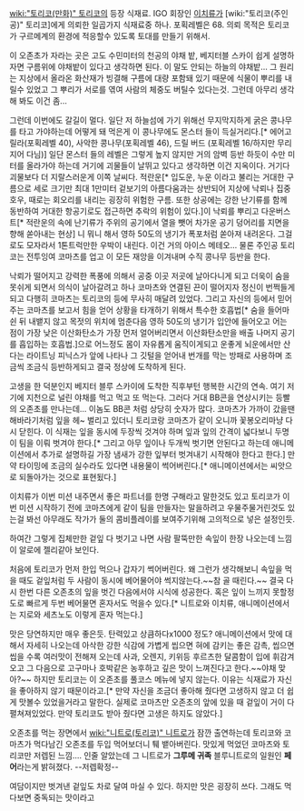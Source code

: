 [[wiki:"토리코(만화)" 토리코]]의 등장 식재료. IGO 회장인 [[이치류]]가 [wiki:"토리코(주인공)" 토리코]에게 의뢰한 일곱가지 식재료중 하나.
포획레벨은 68.
의뢰 목적은 토리코가 구르메계의 환경에 적응할수 있도록 토대를 만들기 위해서.

이 오존초가 자라는 곳은 고도 수민미터의 천공의 야채 밭, 베지터블 스카이
쉽게 설명하자면 구름위에 야채밭이 있다고 생각하면 된다.
이 말도 안되는 하늘의 야채밭... 그 원리는 지상에서 올라온 화산재가 빙결해 구름에 대량 포함돼 있기 때문에 식물이 뿌리를 내릴수 있었고 그 뿌리가 서로를 엮여 사람의 체중도 버틸수 있다는것.  그런데 아무리 생각해 봐도 이건 좀...

그런데 이번에도 갈길이 멀다.  일단 저 하늘섬에 가기 위해선 무지막지하게 굵은 콩나무를 타고 가야하는데 어떻게 돼 먹은게 이 콩나무에도 몬스터 들이 득실거리다.[* 에어고릴라(포획레벨 40), 사악한 콩나무(포획레벨 46), 드릴 버드 (포획레벨 16/하지만 무리지어 다님)] 일단 몬스터 들의 레벨은 그렇게 높지 않지만 거의 암벽 등반 하듯이 수만 미터를 올라가야 하는데 거기에 괴물들이 날뛰고 있다고 생각하면 이건 지옥이다.  거기다 괴물보다 더 지랄스러운게 이쪽 날씨다. 적란운[* 입도운, 누운 이라고 불리는 거대한 구름으로 세로 크기만 최대 1만미터 겉보기의 아름다움과는 상반되어 지상에 낙뢰나 집중호우, 때로는 회오리를 내리는 굉장히 위험한 구름. 또한 상공에는 강한 난기류를 함께 동반하여 거대한 항공기로도 접근하면 추락의 위험이 있다.]이 낙뢰를 뿌리고 다운버스트[* 적란운의 속에 난기류가 주위의 공기에서 열을 뺏어 차가운 공기 덩어리를 지면을 향해 쏟아내는 현상] 니 뭐니 해서 영하 50도의 냉기가 폭포처럼 쏟아져 내려온다. 그걸로도 모자라서 1톤트럭만한 우박이 내린다. 이건 거의 아이스 메테오... 물론 주인공 토리코는 전투잉여 코마츠를 업고 이 모든 재앙을 이겨내며 수직 콩나무 등반을 한다. 

낙뢰가 떨어지고 강력한 폭풍에 의해서 공중 이곳 저곳에 날아다니게 되고 더욱이 숨을 못쉬게 되면서 의식이 날아갈려고 하나 코마츠와 연결된 끈이 떨어지자 정신이 번쩍들게되고 다행히 코마츠는 토리코의 등에 무사히 매달려 있었다. 그리고 자신의 등에서 믿어주는 코마츠를 보고서 힘을 얻어 상황을 타개하기 위해서 특수한 호흡법[* 숨을 들어마쉰 뒤 내뱉지 않고 목젓의 위치에 멈춘다음 영하 50도의 냉기가 입안에 들어오고 어는 점이 가장 낮은 이산화탄소가 가장 먼저 얼어버리면서 이산화탄소만을 배출 나머지 공기를 흡입하는 호흡법.]으로 어느정도 몸이 자유롭게 움직이게되고 운좋게 뇌운에서만 산다는 라이트닝 피닉스가 앞에 나타나 그 깃털을 얻어내 번개를 막는 방패로 사용하며 조금씩 조금식 등반하게되고 결국 정상에 도착하게 된다.

고생을 한 덕분인지 베지터 블루 스카이에 도착한 직후부턴 행복한 시간의 연속. 여기 저기에 지천으로 널린 야채를 먹고 먹고 또 먹는다. 그러다 거대 BB콘을 연상시키는 등빨의 오존초를 만나는데... 이놈도 BB콘 처럼 상당히 숫자가 많다. 코마츠가 가까이 갔을땐 해바라기처럼 잎을 헤~ 벌리고 있더니 토리코랑 코마츠가 같이 오니까 꽃봉오리마냥 다시 닫힌다. 이 식재는 잎을 동시에 두장씩 것겨야 하며 잎과 잎의 간격이 넓다보니 두명이 팀을 이뤄 벗겨야 한다.[* 그리고 아무 잎이나 두개씩 벗기면 안된다고 하는데 애니메이션에서 추가로 설명하길 가장 냄새가 강한 잎부터 벗겨내기 시작해야 한다고 한다.] 만약 타이밍에 조금의 실수라도 있다면 내용물이 썩어버린다.[* 애니메이션에서는 씨앗으로 되돌아가는 것으로 표현됬다.]

이치류가 이번 미션 내주면서 좋은 파트너를 한명 구해라고 말한것도 있고 토리코가 이번 미션 시작하기 전에 코마츠에게 같이 팀을 만들자는 말을하려고 우물주물거린것도 있는걸 봐선 아무래도 작가가 둘의 콤비플레이를 보여주기위해 고의적으로 넣은 설정인듯. 

하여간 그렇게 집체만한 겉잎 다 벗기고 나면 사람 팔뚝만한 속잎이 한장 나오는데 느낌이 알로에 젤리같아 보인다. 

처음에 토리코가 먼저 한입 먹으나 갑자기 썩어버린다. 왜 그런가 생각해보니 속잎을 먹을 때도 겉잎처럼 두 사람이 동시에 베어물어야 썩지않는다.~~참 골 때린다.~~ 결국 다시 한번 다른 오존초의 잎을 벗긴 다음에서야 시식에 성공한다.
혹은 잎이 느끼지 못할정도로 빠르게 두번 베어물면 혼자서도 먹을수 있다.[* 니트로와 이치류, 애니메이션에서는 지로와 세츠노도 이렇게 혼자 먹는다.]

맛은 당연하지만 매우 좋은듯. 탄력있고 상큼하다x1000 정도?
애니메이션에서 맛에 대해서 자세히 나오는데 아삭한 강한 식감에 가볍게 씹으면 혀에 감키는 좋은 감촉, 씹으면 씹을 수록 여러맛이 전해져 오는데 사과, 오렌지, 키위등 후르츠한 달콤함이 입에 휘감겨오고 그 다음으로 고구마나 호박같은 농후하고 깊은 맛이 느껴진다고 한다.~~야채 맞아?~~
하지만 토리코는 이 오존초를 풀코스 메뉴에 넣지 않는다. 이유는 식재료가 자신을 좋아하지 않기 때문이라고.[* 만약 자신을 조금더 좋아해 줬다면 고생하지 않고 더 쉽게 맛볼수 있었을거라고 말한다. 실제로 코마츠만 오존초의 앞에 있을 때 겉잎이 거이 다 펼쳐져있었다. 만약 토리코도 받아 줬다면 고생은 하지도 않았다.]  

오존초를 먹는 장면에서 [[wiki:"니트로(토리코)" 니트로]]가 잠깐 출연하는데 토리코와 코마츠가 먹다남긴 오존초를 두입 먹어보더니 퉤 뱉아버린다. 맛있게 먹었던 코마츠와 토리코만 저렙된 느낌.... 인줄 알았는데 그 니트로가 '''그루메 귀족''' 블루니트로의 일원인 '''페어'''라는게 밝혀졌다. --저렙확정--


여담이지만 벗겨낸 겉잎도 차로 달여 마실 수 있다. 하지만 맛은 굉장히 쓰다. 그래도 먹다보면 중독되는 맛이라고
  
 
